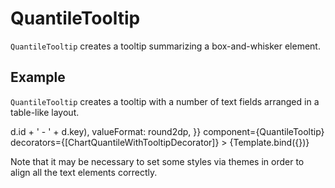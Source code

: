 
# QuantileTooltip

<Meta title="Addons/Band/QuantileTooltip" />

`QuantileTooltip` creates a tooltip summarizing a box-and-whisker element.

<ArgsTable of={QuantileTooltip} />

## Example

`QuantileTooltip` creates a tooltip with a number of text fields arranged in a table-like layout.

<Canvas>
    <Story
        name="tooltip"
        args={{
          translate: [8, 0],
          size: [198, 136],
          padding: [8, 8, 8, 8],
          anchor: [0, 0.5],
          cellSize: [40, 20],
          cellPadding: 20,
          labelFormat: ((d) => d.id + ' - ' + d.key),
          valueFormat: round2dp,
        }}
        component={QuantileTooltip}
        decorators={[ChartQuantileWithTooltipDecorator]}
    >
        {Template.bind({})}
    </Story>

</Canvas>

Note that it may be necessary to set some styles via themes in order to align all the text elements correctly.
